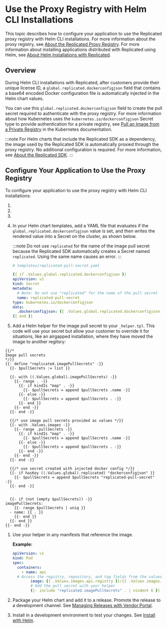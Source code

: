 
# Use the Proxy Registry with Helm CLI Installations

This topic describes how to configure your application to use the Replicated proxy registry with Helm CLI installations. For more information about the proxy registry, see [About the Replicated Proxy Registry](private-images-about). For more information about installing applications distributed with Replicated using Helm, see [About Helm Installations with Replicated](/vendor/helm-install-overview).

## Overview

During Helm CLI installations with Replicated, after customers provide their unique license ID, a `global.replicated.dockerconfigjson` field that contains a base64 encoded Docker configuration file is automatically injected in the Helm chart values.

You can use this `global.replicated.dockerconfigjson` field to create the pull secret required to authenticate with the proxy registry. For more information about how Kubernetes uses the `kubernetes.io/dockerconfigjson` Secret type to provide authentication for a private registry, see [Pull an Image from a Private Registry](https://kubernetes.io/docs/tasks/configure-pod-container/pull-image-private-registry/) in the Kubernetes documentation.

:::note
For Helm charts that include the Replicated SDK as a dependency, the image used by the Replicated SDK is automatically proxied through the proxy registry. No additional configuration is required. For more information, see [About the Replicated SDK](/vendor/replicated-sdk-overview).
:::

## Configure Your Application to Use the Proxy Registry

To configure your application to use the proxy registry with Helm CLI installations:

1. <StepCreds/>

1. <StepCustomDomain/>

1. <RewriteHelmValues/>

1. In your Helm chart templates, add a YAML file that evaluates if the `global.replicated.dockerconfigjson` value is set, and then writes the rendered value into a Secret on the cluster, as shown below.

   :::note
   Do not use `replicated` for the name of the image pull secret because the Replicated SDK automatically creates a Secret named `replicated`. Using the same name causes an error.
   :::

   ```yaml
   # templates/replicated-pull-secret.yaml

   {{ if .Values.global.replicated.dockerconfigjson }}
   apiVersion: v1
   kind: Secret
   metadata:
     # Note: Do not use "replicated" for the name of the pull secret
     name: replicated-pull-secret
   type: kubernetes.io/dockerconfigjson
   data:
     .dockerconfigjson: {{ .Values.global.replicated.dockerconfigjson }}
   {{ end }}
   ```
1. Add a Helm helper for the image pull secret to your `_helper.tpl`. This code will use your secret but allow your customer to override it for situations, like an airgapped installation, where they have moved the image to another regitsry:

```yam1
{{/*
Image pull secrets
*/}}
{{- define "replicated.imagePullSecrets" -}}
  {{- $pullSecrets := list }}

  {{- with ((.Values.global).imagePullSecrets) -}}
    {{- range . -}}
      {{- if kindIs "map" . -}}
        {{- $pullSecrets = append $pullSecrets .name -}}
      {{- else -}}
        {{- $pullSecrets = append $pullSecrets . -}}
      {{- end }}
    {{- end -}}
  {{- end -}}

  {{/* use image pull secrets provided as values */}}
  {{- with .Values.images -}}
    {{- range .pullSecrets -}}
      {{- if kindIs "map" . -}}
        {{- $pullSecrets = append $pullSecrets .name -}}
      {{- else -}}
        {{- $pullSecrets = append $pullSecrets . -}}
      {{- end -}}
    {{- end -}}
  {{- end -}}

  {{/* use secret created with injected docker config */}}
  {{- if hasKey ((.Values.global).replicated) "dockerconfigjson" }}
    {{- $pullSecrets = append $pullSecrets "replicated-pull-secret" -}}
  {{- end -}}


  {{- if (not (empty $pullSecrets)) -}}
imagePullSecrets:
    {{- range $pullSecrets | uniq }}
  - name: {{ . }}
    {{- end }}
  {{- end }}
{{- end -}}
```

1. Use your helper in any manifests that reference the image.

   **Example:**

    ```yaml
    apiVersion: v1
    kind: Pod
    spec:
      containers:
        - name: api 
      # Access the registry, repository, and tag fields from the values file
            image: {{ .Values.images.api.registry }}/{{ .Values.images.api.repository }}:{{ .Values.images.api.tag }}
            # Add the pull secret with your helper
            {{- include "replicated.imagePullSecrets" . | nindent 6 }}
    ```

1. Package your Helm chart and add it to a release. Promote the release to a development channel. See [Managing Releases with Vendor Portal](releases-creating-releases).

1. Install in a development environment to test your changes. See [Install with Helm](/vendor/install-with-helm).
